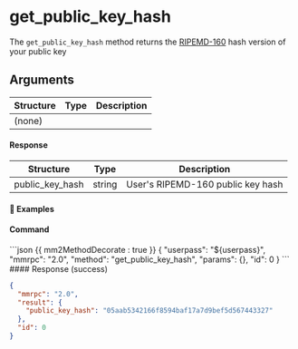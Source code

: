 # get_public_key_hash

The `get_public_key_hash` method returns the [RIPEMD-160](https://en.bitcoin.it/wiki/RIPEMD-160) hash version of your public key

## Arguments

| Structure | Type | Description |
| --------- | ---- | ----------- |
| (none)    |      |             |

#### Response

| Structure       | Type   | Description                       |
| --------------- | ------ | --------------------------------- |
| public_key_hash | string | User's RIPEMD-160 public key hash |

#### 📌 Examples

#### Command

<CodeGroup title="" tag="POST" label="get_public_key_hash">
```json {{ mm2MethodDecorate : true }}
{
  "userpass": "${userpass}",
  "mmrpc": "2.0",
  "method": "get_public_key_hash",
  "params": {},
  "id": 0
}
```
</CodeGroup>


<CollapsibleSection expandedText='Hide Response' collapsedText='Show Response'>
#### Response (success)

```json
{
  "mmrpc": "2.0",
  "result": {
    "public_key_hash": "05aab5342166f8594baf17a7d9bef5d567443327"
  },
  "id": 0
}
```

</CollapsibleSection>
